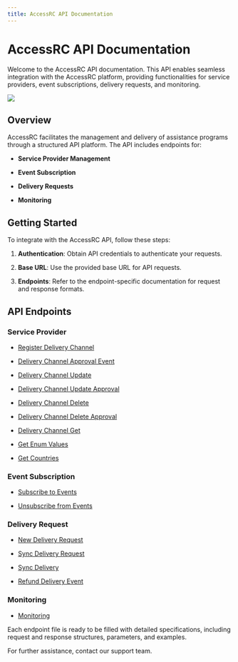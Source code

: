```yaml
---
title: AccessRC API Documentation
---
```


# AccessRC API Documentation

Welcome to the AccessRC API documentation. This API enables seamless integration with the AccessRC platform, providing functionalities for service providers, event subscriptions, delivery requests, and monitoring.

![](/images/AccessRC+Seguimiento.jpg)

## Overview

AccessRC facilitates the management and delivery of assistance programs through a structured API platform. The API includes endpoints for:

* **Service Provider Management**

* **Event Subscription**

* **Delivery Requests**

* **Monitoring**

## Getting Started

To integrate with the AccessRC API, follow these steps:

1. **Authentication**: Obtain API credentials to authenticate your requests.

2. **Base URL**: Use the provided base URL for API requests.

3. **Endpoints**: Refer to the endpoint-specific documentation for request and response formats.

## API Endpoints

### Service Provider

* [Register Delivery Channel](./api/register-delivery-channel.mdx)

* [Delivery Channel Approval Event](./api/delivery-channel-approval-event.mdx)

* [Delivery Channel Update](./api/delivery-channel-update.mdx)

* [Delivery Channel Update Approval](./api/delivery-channel-update-approval.mdx)

* [Delivery Channel Delete](./api/delivery-channel-delete.mdx)

* [Delivery Channel Delete Approval](./api/delivery-channel-delete-approval.mdx)

* [Delivery Channel Get](./api/delivery-channel-get.mdx)

* [Get Enum Values](./api/get-enum-values.mdx)

* [Get Countries](./api/get-countries.mdx)

### Event Subscription

* [Subscribe to Events](./api/subscribe-events.mdx)

* [Unsubscribe from Events](./api/unsubscribe-events.mdx)

### Delivery Request

* [New Delivery Request](./api/new-delivery-request.mdx)

* [Sync Delivery Request](./api/sync-delivery-request.mdx)

* [Sync Delivery](./api/sync-delivery.mdx)

* [Refund Delivery Event](./api/refund-delivery-event.mdx)

### Monitoring

* [Monitoring](./api/monitoring.mdx)

Each endpoint file is ready to be filled with detailed specifications, including request and response structures, parameters, and examples.

For further assistance, contact our support team.